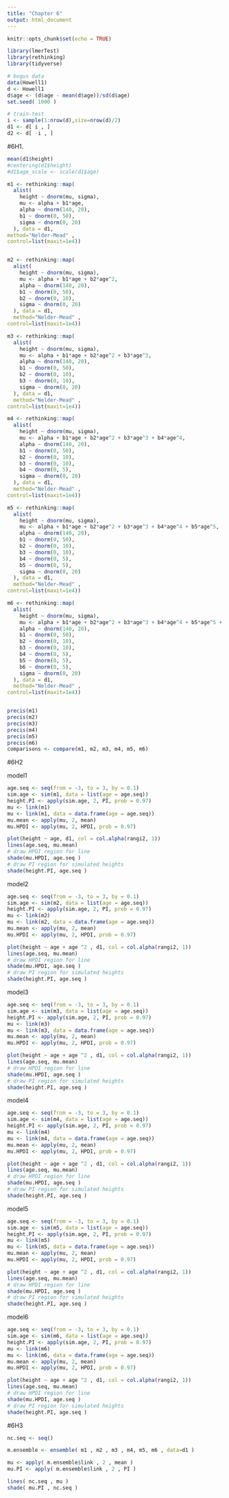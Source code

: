 ```yaml
---
title: "Chapter 6"
output: html_document
---
```


```r
knitr::opts_chunk$set(echo = TRUE)

library(lmerTest)
library(rethinking)
library(tidyverse)

# bogus data
data(Howell1)
d <- Howell1
d$age <- (d$age - mean(d$age))/sd(d$age)
set.seed( 1000 )

# train-test
i <- sample(1:nrow(d),size=nrow(d)/2)
d1 <- d[ i , ]
d2 <- d[ -i , ]
```

#6H1. 
```r
mean(d1$height)
#centering(d1$height)
#d1$age_scale <- scale(d1$age)

m1 <- rethinking::map(
  alist(
    height ~ dnorm(mu, sigma),
    mu <- alpha + b1*age,
    alpha ~ dnorm(140, 20),
    b1 ~ dnorm(0, 50),
    sigma ~ dnorm(0, 20)
  ), data = d1,
method="Nelder-Mead" ,
control=list(maxit=1e4))


m2 <- rethinking::map(
  alist(
    height ~ dnorm(mu, sigma),
    mu <- alpha + b1*age + b2*age^2,
    alpha ~ dnorm(140, 20),
    b1 ~ dnorm(0, 50),
    b2 ~ dnorm(0, 10),
    sigma ~ dnorm(0, 20)
  ), data = d1,
  method="Nelder-Mead" ,
control=list(maxit=1e4))

m3 <- rethinking::map(
  alist(
    height ~ dnorm(mu, sigma),
    mu <- alpha + b1*age + b2*age^2 + b3*age^3,
    alpha ~ dnorm(140, 20),
    b1 ~ dnorm(0, 50),
    b2 ~ dnorm(0, 10),
    b3 ~ dnorm(0, 10),
    sigma ~ dnorm(0, 20)
  ), data = d1,
  method="Nelder-Mead" ,
control=list(maxit=1e4))

m4 <- rethinking::map(
  alist(
    height ~ dnorm(mu, sigma),
    mu <- alpha + b1*age + b2*age^2 + b3*age^3 + b4*age^4,
    alpha ~ dnorm(140, 20),
    b1 ~ dnorm(0, 50),
    b2 ~ dnorm(0, 10),
    b3 ~ dnorm(0, 10),
    b4 ~ dnorm(0, 5),
    sigma ~ dnorm(0, 20)
  ), data = d1,
  method="Nelder-Mead" ,
control=list(maxit=1e4))

m5 <- rethinking::map(
  alist(
    height ~ dnorm(mu, sigma),
    mu <- alpha + b1*age + b2*age^2 + b3*age^3 + b4*age^4 + b5*age^5,
    alpha ~ dnorm(140, 20),
    b1 ~ dnorm(0, 50),
    b2 ~ dnorm(0, 10),
    b3 ~ dnorm(0, 10),
    b4 ~ dnorm(0, 5),
    b5 ~ dnorm(0, 5),
    sigma ~ dnorm(0, 20)
  ), data = d1,
  method="Nelder-Mead" ,
control=list(maxit=1e4))

m6 <- rethinking::map(
  alist(
    height ~ dnorm(mu, sigma),
    mu <- alpha + b1*age + b2*age^2 + b3*age^3 + b4*age^4 + b5*age^5 + b6*age^6,
    alpha ~ dnorm(140, 20),
    b1 ~ dnorm(0, 50),
    b2 ~ dnorm(0, 10),
    b3 ~ dnorm(0, 10),
    b4 ~ dnorm(0, 5),
    b5 ~ dnorm(0, 5),
    b6 ~ dnorm(0, 5),
    sigma ~ dnorm(0, 20)
  ), data = d1,
  method="Nelder-Mead" ,
control=list(maxit=1e4))


precis(m1)
precis(m2)
precis(m3)
precis(m4)
precis(m5)
precis(m6)
comparisons <- compare(m1, m2, m3, m4, m5, m6)
```

#6H2

model1
```r

age.seq <- seq(from = -3, to = 3, by = 0.1)
sim.age <- sim(m1, data = list(age = age.seq))
height.PI <- apply(sim.age, 2, PI, prob = 0.97)
mu <- link(m1)
mu <- link(m1, data = data.frame(age = age.seq))
mu.mean <- apply(mu, 2, mean) 
mu.HPDI <- apply(mu, 2, HPDI, prob = 0.97)

plot(height ~ age, d1, col = col.alpha(rangi2, 1))
lines(age.seq, mu.mean)
# draw HPDI region for line
shade(mu.HPDI, age.seq )
# draw PI region for simulated heights
shade(height.PI, age.seq ) 

```

model2 

```r
age.seq <- seq(from = -3, to = 3, by = 0.1)
sim.age <- sim(m2, data = list(age = age.seq))
height.PI <- apply(sim.age, 2, PI, prob = 0.97)
mu <- link(m2)
mu <- link(m2, data = data.frame(age = age.seq))
mu.mean <- apply(mu, 2, mean) 
mu.HPDI <- apply(mu, 2, HPDI, prob = 0.97)

plot(height ~ age + age ^2 , d1, col = col.alpha(rangi2, 1))
lines(age.seq, mu.mean)
# draw HPDI region for line
shade(mu.HPDI, age.seq )
# draw PI region for simulated heights
shade(height.PI, age.seq ) 
```

model3

```r
age.seq <- seq(from = -3, to = 3, by = 0.1)
sim.age <- sim(m3, data = list(age = age.seq))
height.PI <- apply(sim.age, 2, PI, prob = 0.97)
mu <- link(m3)
mu <- link(m3, data = data.frame(age = age.seq))
mu.mean <- apply(mu, 2, mean) 
mu.HPDI <- apply(mu, 2, HPDI, prob = 0.97)

plot(height ~ age + age ^2 , d1, col = col.alpha(rangi2, 1))
lines(age.seq, mu.mean)
# draw HPDI region for line
shade(mu.HPDI, age.seq )
# draw PI region for simulated heights
shade(height.PI, age.seq ) 
```

model4

```r
age.seq <- seq(from = -3, to = 3, by = 0.1)
sim.age <- sim(m4, data = list(age = age.seq))
height.PI <- apply(sim.age, 2, PI, prob = 0.97)
mu <- link(m4)
mu <- link(m4, data = data.frame(age = age.seq))
mu.mean <- apply(mu, 2, mean) 
mu.HPDI <- apply(mu, 2, HPDI, prob = 0.97)

plot(height ~ age + age ^2 , d1, col = col.alpha(rangi2, 1))
lines(age.seq, mu.mean)
# draw HPDI region for line
shade(mu.HPDI, age.seq )
# draw PI region for simulated heights
shade(height.PI, age.seq ) 
```


model5

```r
age.seq <- seq(from = -3, to = 3, by = 0.1)
sim.age <- sim(m5, data = list(age = age.seq))
height.PI <- apply(sim.age, 2, PI, prob = 0.97)
mu <- link(m5)
mu <- link(m5, data = data.frame(age = age.seq))
mu.mean <- apply(mu, 2, mean) 
mu.HPDI <- apply(mu, 2, HPDI, prob = 0.97)

plot(height ~ age + age ^2 , d1, col = col.alpha(rangi2, 1))
lines(age.seq, mu.mean)
# draw HPDI region for line
shade(mu.HPDI, age.seq )
# draw PI region for simulated heights
shade(height.PI, age.seq ) 
```

model6

```r
age.seq <- seq(from = -3, to = 3, by = 0.1)
sim.age <- sim(m6, data = list(age = age.seq))
height.PI <- apply(sim.age, 2, PI, prob = 0.97)
mu <- link(m6)
mu <- link(m6, data = data.frame(age = age.seq))
mu.mean <- apply(mu, 2, mean) 
mu.HPDI <- apply(mu, 2, HPDI, prob = 0.97)

plot(height ~ age + age ^2 , d1, col = col.alpha(rangi2, 1))
lines(age.seq, mu.mean)
# draw HPDI region for line
shade(mu.HPDI, age.seq )
# draw PI region for simulated heights
shade(height.PI, age.seq ) 
```


#6H3
```r
nc.seq <- seq()

m.ensemble <- ensemble( m1 , m2 , m3 , m4, m5, m6 , data=d1 )

mu <- apply( m.ensemble$link , 2 , mean )
mu.PI <- apply( m.ensemble$link , 2 , PI )

lines( nc.seq , mu )
shade( mu.PI , nc.seq )
```
